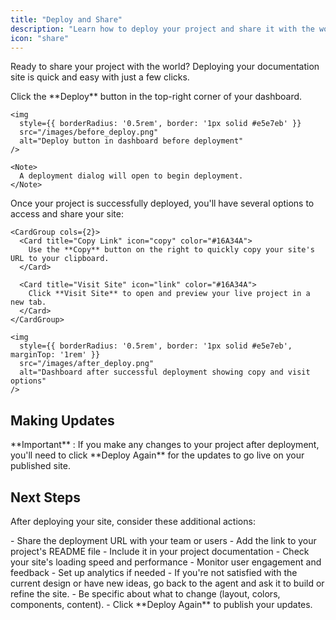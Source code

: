 ```yaml
---
title: "Deploy and Share"
description: "Learn how to deploy your project and share it with the world"
icon: "share"
---
```


Ready to share your project with the world? Deploying your documentation site is quick and easy with just a few clicks.

<Steps>
  <Step title="Initiate Deployment">
    Click the **Deploy** button in the top-right corner of your dashboard.
    
    <img
      style={{ borderRadius: '0.5rem', border: '1px solid #e5e7eb' }}
      src="/images/before_deploy.png"
      alt="Deploy button in dashboard before deployment"
    />
    
    <Note>
      A deployment dialog will open to begin deployment.
    </Note>
  </Step>

  <Step title="Access Your Live Site">
    Once your project is successfully deployed, you'll have several options to access and share your site:

    <CardGroup cols={2}>
      <Card title="Copy Link" icon="copy" color="#16A34A">
        Use the **Copy** button on the right to quickly copy your site's URL to your clipboard.
      </Card>
      
      <Card title="Visit Site" icon="link" color="#16A34A">
        Click **Visit Site** to open and preview your live project in a new tab.
      </Card>
    </CardGroup>

    <img
      style={{ borderRadius: '0.5rem', border: '1px solid #e5e7eb', marginTop: '1rem' }}
      src="/images/after_deploy.png"
      alt="Dashboard after successful deployment showing copy and visit options"
    />
  </Step>
</Steps>

## Making Updates

<Warning>
  **Important** : If you make any changes to your project after deployment, you'll need to click **Deploy Again** for the updates to go live on your published site.
</Warning>

## Next Steps

After deploying your site, consider these additional actions:

<Accordion title="Share Your Documentation">
  - Share the deployment URL with your team or users
  - Add the link to your project's README file
  - Include it in your project documentation
</Accordion>

<Accordion title="Monitor Performance">
  - Check your site's loading speed and performance
  - Monitor user engagement and feedback
  - Set up analytics if needed
</Accordion>

<Accordion title="Iterate on Design">
  - If you're not satisfied with the current design or have new ideas, go back to the agent and ask it to build or refine the site.
  - Be specific about what to change (layout, colors, components, content).
  - Click **Deploy Again** to publish your updates.
</Accordion>
